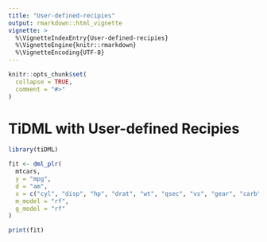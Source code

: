```yaml
---
title: "User-defined-recipies"
output: rmarkdown::html_vignette
vignette: >
  %\VignetteIndexEntry{User-defined-recipies}
  %\VignetteEngine{knitr::rmarkdown}
  %\VignetteEncoding{UTF-8}
---
```


```r
knitr::opts_chunk$set(
  collapse = TRUE,
  comment = "#>"
)
```
# TiDML with User-defined Recipies

```r
library(tiDML)

fit <- dml_plr(
  mtcars,
  y = "mpg",
  d = "am",
  x = c("cyl", "disp", "hp", "drat", "wt", "qsec", "vs", "gear", "carb"),
  m_model = "rf",
  g_model = "rf"
) 

print(fit)
```
